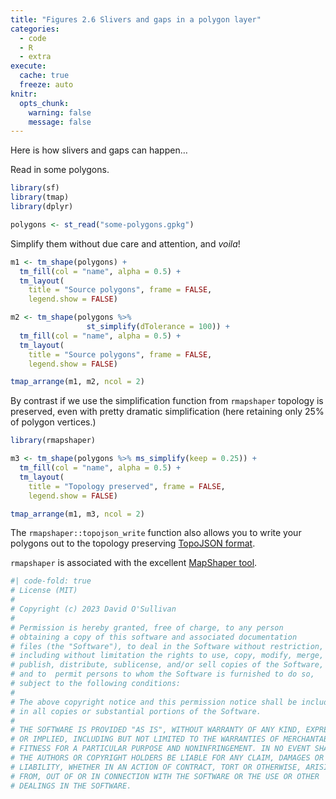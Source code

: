 ```yaml
---
title: "Figures 2.6 Slivers and gaps in a polygon layer"
categories: 
  - code
  - R
  - extra
execute: 
  cache: true
  freeze: auto
knitr:
  opts_chunk: 
    warning: false
    message: false
---
```


Here is how slivers and gaps can happen...

Read in some polygons.

```r
library(sf)
library(tmap)
library(dplyr)

polygons <- st_read("some-polygons.gpkg")
```

Simplify them without due care and attention, and _voila_! 

```r
m1 <- tm_shape(polygons) +
  tm_fill(col = "name", alpha = 0.5) +
  tm_layout(
    title = "Source polygons", frame = FALSE,
    legend.show = FALSE)

m2 <- tm_shape(polygons %>% 
                 st_simplify(dTolerance = 100)) +
  tm_fill(col = "name", alpha = 0.5) +
  tm_layout(
    title = "Source polygons", frame = FALSE,
    legend.show = FALSE)

tmap_arrange(m1, m2, ncol = 2)
```

By contrast if we use the simplification function from `rmapshaper` topology is preserved, even with pretty dramatic simplification (here retaining only 25% of polygon vertices.)

```r
library(rmapshaper)

m3 <- tm_shape(polygons %>% ms_simplify(keep = 0.25)) +
  tm_fill(col = "name", alpha = 0.5) +
  tm_layout(
    title = "Topology preserved", frame = FALSE,
    legend.show = FALSE)

tmap_arrange(m1, m3, ncol = 2)
```

The `rmapshaper::topojson_write` function also allows you to write your polygons out to the topology preserving [TopoJSON format](https://github.com/topojson/topojson).

`rmapshaper` is associated with the excellent [MapShaper tool](http://www.mapshaper.org/).

```r
#| code-fold: true
# License (MIT)
#
# Copyright (c) 2023 David O'Sullivan
#
# Permission is hereby granted, free of charge, to any person
# obtaining a copy of this software and associated documentation
# files (the "Software"), to deal in the Software without restriction,
# including without limitation the rights to use, copy, modify, merge,
# publish, distribute, sublicense, and/or sell copies of the Software,
# and to  permit persons to whom the Software is furnished to do so,
# subject to the following conditions:
#
# The above copyright notice and this permission notice shall be included
# in all copies or substantial portions of the Software.
#
# THE SOFTWARE IS PROVIDED "AS IS", WITHOUT WARRANTY OF ANY KIND, EXPRESS
# OR IMPLIED, INCLUDING BUT NOT LIMITED TO THE WARRANTIES OF MERCHANTABILITY,
# FITNESS FOR A PARTICULAR PURPOSE AND NONINFRINGEMENT. IN NO EVENT SHALL
# THE AUTHORS OR COPYRIGHT HOLDERS BE LIABLE FOR ANY CLAIM, DAMAGES OR OTHER
# LIABILITY, WHETHER IN AN ACTION OF CONTRACT, TORT OR OTHERWISE, ARISING
# FROM, OUT OF OR IN CONNECTION WITH THE SOFTWARE OR THE USE OR OTHER
# DEALINGS IN THE SOFTWARE.
```

